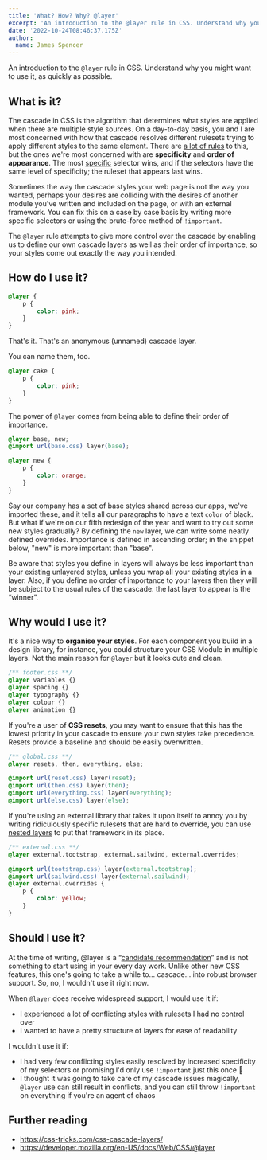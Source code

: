 ```yaml
---
title: 'What? How? Why? @layer'
excerpt: 'An introduction to the @layer rule in CSS. Understand why you might want to use it, as quickly as possible.'
date: '2022-10-24T08:46:37.175Z'
author:
  name: James Spencer
---
```


An introduction to the `@layer` rule in CSS. Understand why you might want to use it, as quickly as possible.

## What is it?

The cascade in CSS is the algorithm that determines what styles are applied when there are multiple style sources. On a day-to-day basis, you and I are most concerned with how that cascade resolves different rulesets trying to apply different styles to the same element. There are [a lot of rules](https://developer.mozilla.org/en-US/docs/Learn/CSS/Building_blocks/Cascade_and_inheritance#understanding_the_cascade) to this, but the ones we're most concerned with are **specificity** and **order of appearance**. The most [specific](https://specifishity.com/) selector wins, and if the selectors have the same level of specificity; the ruleset that appears last wins.

Sometimes the way the cascade styles your web page is not the way you wanted, perhaps your desires are colliding with the desires of another module you've written and included on the page, or with an external framework. You can fix this on a case by case basis by writing more specific selectors or using the brute-force method of `!important`.

The `@layer` rule attempts to give more control over the cascade by enabling us to define our own cascade layers as well as their order of importance, so your styles come out exactly the way you intended.

## How do I use it?

```css
@layer {
	p {
		color: pink;
	}
}
```

That's it. That's an anonymous (unnamed) cascade layer.

You can name them, too.

```css
@layer cake {
	p {
		color: pink;
	}
}
```

The power of `@layer` comes from being able to define their order of importance.

```css
@layer base, new;
@import url(base.css) layer(base);

@layer new {
	p {
		color: orange;
	}
}
```

Say our company has a set of base styles shared across our apps, we've imported these, and it tells all our paragraphs to have a text `color` of black. But what if we're on our fifth redesign of the year and want to try out some new styles gradually? By defining the `new` layer, we can write some neatly defined overrides. Importance is defined in ascending order; in the snippet below, "new" is more important than "base".

Be aware that styles you define in layers will always be less important than your existing unlayered styles, unless you wrap all your existing styles in a layer. Also, if you define no order of importance to your layers then they will be subject to the usual rules of the cascade: the last layer to appear is the “winner”.

## Why would I use it?
It's a nice way to **organise your styles**. For each component you build in a design library, for instance, you could structure your CSS Module in multiple layers. Not the main reason for `@layer` but it looks cute and clean.

```css
/** footer.css **/
@layer variables {}
@layer spacing {}
@layer typography {}
@layer colour {}
@layer animation {}
```

If you're a user of **CSS resets,** you may want to ensure that this has the lowest priority in your cascade to ensure your own styles take precedence. Resets provide a baseline and should be easily overwritten.

```css
/** global.css **/
@layer resets, then, everything, else;

@import url(reset.css) layer(reset);
@import url(then.css) layer(then);
@import url(everything.css) layer(everything);
@import url(else.css) layer(else);
```

If you're using an external library that takes it upon itself to annoy you by writing ridiculously specific rulesets that are hard to override, you can use [nested layers](https://developer.mozilla.org/en-US/docs/Web/CSS/@layer#nesting_layers) to put that framework in its place.

```css
/** external.css **/
@layer external.tootstrap, external.sailwind, external.overrides;

@import url(tootstrap.css) layer(external.tootstrap);
@import url(sailwind.css) layer(external.sailwind);
@layer external.overrides {
	p {
		color: yellow;
	}
}
```

## Should I use it?
At the time of writing, @layer is a “[candidate recommendation](https://caniuse.com/css-cascade-layers)” and is not something to start using in your every day work. Unlike other new CSS features, this one's going to take a while to… cascade… into robust browser support. So, no, I wouldn't use it right now.

When `@layer` does receive widespread support, I would use it if:
- I experienced a lot of conflicting styles with rulesets I had no control over
- I wanted to have a pretty structure of layers for ease of readability

I wouldn't use it if:
- I had very few conflicting styles easily resolved by increased specificity of my selectors or promising I'd only use `!important` just this once 👀
- I thought it was going to take care of my cascade issues magically, `@layer` use can still result in conflicts, and you can still throw `!important` on everything if you're an agent of chaos

## Further reading
- https://css-tricks.com/css-cascade-layers/
- https://developer.mozilla.org/en-US/docs/Web/CSS/@layer
